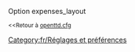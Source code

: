 {{fr/Amorce}}
Option expenses_layout

<small><<Retour à [[fr/Archive/Manual/Settings/Openttd.cfg|openttd.cfg]]</small>
[[Category:fr/Réglages et préférences]]